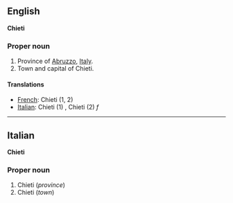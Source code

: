 ==English==
'''Chieti'''

===Proper noun===

#Province of [[Abruzzo]], [[Italy]].
#Town and capital of Chieti.

====Translations====

*[[French]]: Chieti (1, 2)
*[[Italian]]: Chieti (1) '' '', Chieti (2) ''f''

----

==Italian==
'''Chieti'''

===Proper noun===

#Chieti (''province'')
#Chieti (''town'')